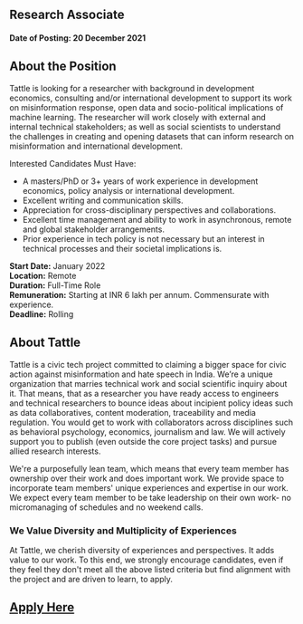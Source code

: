## Research Associate

#### Date of Posting: 20 December 2021

## About the Position

Tattle is looking for a researcher with background in development economics, consulting and/or international development to
support its work on misinformation response, open data and socio-political implications of machine learning. The researcher will work closely with external and internal technical stakeholders; as well as social scientists to understand the challenges in creating and opening datasets that can inform research on misinformation and international development.

Interested Candidates Must Have:

- A masters/PhD or 3+ years of work experience in development economics, policy analysis or international development.
- Excellent writing and communication skills.
- Appreciation for cross-disciplinary perspectives and collaborations.
- Excellent time management and ability to work in asynchronous, remote and global stakeholder arrangements.
- Prior experience in tech policy is not necessary but an interest in technical processes and their societal implications is.

**Start Date:** January 2022  
**Location:** Remote  
**Duration:** Full-Time Role  
**Remuneration:** Starting at INR 6 lakh per annum. Commensurate with experience.  
**Deadline:** Rolling

## About Tattle

Tattle is a civic tech project committed to claiming a bigger space for civic action against misinformation and hate speech in India. We’re a unique organization that marries technical work and social scientific inquiry about it. That means, that as a researcher you have ready access to engineers and technical researchers to bounce ideas about incipient policy ideas such as data collaboratives, content moderation, traceability and media regulation. You would get to work with collaborators across disciplines such as behavioral psychology, economics, journalism and law. We will actively support you to publish (even outside the core project tasks) and pursue allied research interests.

We're a purposefully lean team, which means that every team member has ownership over their work and does important work. We provide space to incorporate team members' unique experiences and expertise in our work. We expect every team member to be take leadership on their own work- no micromanaging of schedules and no weekend calls.

### We Value Diversity and Multiplicity of Experiences

At Tattle, we cherish diversity of experiences and perspectives. It adds value to our work. To this end, we strongly encourage candidates, even if they feel they don't meet all the above listed criteria but find alignment with the project and are driven to learn, to apply.

## [Apply Here](https://docs.google.com/forms/d/e/1FAIpQLSf9kH9vWZoscBzxMITtxbTlmUJlogj9HejsZXUjs_H1dzssuQ/viewform?usp=sf_link)
